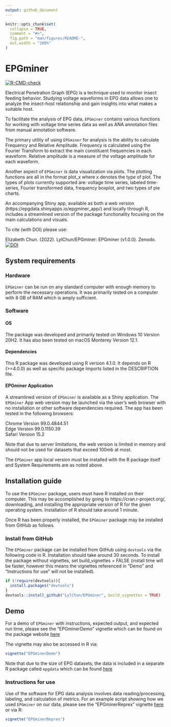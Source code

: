 ```yaml
---
output: github_document
---
```


<!-- README.md is generated from README.Rmd. Please edit that file -->

```r
knitr::opts_chunk$set(
  collapse = TRUE,
  comment = "#>",
  fig.path = "man/figures/README-",
  out.width = "100%"
)
```

# EPGminer

<!-- badges: start -->
[![R-CMD-check](https://github.com/LylChun/epgminer/workflows/R-CMD-check/badge.svg)](https://github.com/LylChun/epgminer/actions)
<!-- badges: end -->

Electrical Penetration Graph (EPG) is a technique used to monitor insect feeding behavior. Studying voltage waveforms in EPG data allows one to analyze the insect-host relationship and gain insights into what makes a suitable host.

To facilitate the analysis of EPG data, `EPGminer` contains various functions for working with voltage time series data as well as ANA annotation files from manual annotation software. 

The primary utility of using `EPGminer` for analysis is the ability to calculate Frequency and Relative Amplitude. Frequency is calculated using the Fourier Transform to extract the main constituent frequencies in each waveform. Relative amplitude is a measure of the voltage amplitude for each waveform.

Another aspect of `EPGminer` is data visualization via plots. The plotting functions are all in the format plot_x where x denotes the type of plot. The types of plots currently supported are: voltage time series, labeled time-series, Fourier transformed data, frequency boxplot, and two types of pie charts.

An accompanying Shiny app, available as both a web version (https://epgdata.shinyapps.io/epgminer_app/) and locally through R, includes a streamlined version of the package functionality focusing on the main calculations and visuals.

To cite (with DOI) please use:

Elizabeth Chun. (2022). LylChun/EPGminer: EPGminer (v1.0.0). Zenodo. [![DOI](https://zenodo.org/badge/341639621.svg)](https://zenodo.org/badge/latestdoi/341639621)


## System requirements

### Hardware
`EPGminer` can be run on any standard computer with enough memory to perform the necessary operations. It was primarily tested on a computer with 8 GB of RAM which is amply sufficient.

### Software
#### OS
The package was developed and primarily tested on Windows 10 Version 20H2. It has also been tested on macOS Monterey Version 12.1.

#### Dependencies
This R package was developed using R version 4.1.0. It depends on R (>=4.0.0) as well as specific package Imports listed in the DESCRIPTION file.

#### EPGminer Application
A streamlined version of `EPGminer` is available as a Shiny application. The `EPGminer` App web version may be launched via the user's web browser with no installation or other software dependencies required. The app has been tested in the following browsers:

Chrome Version 99.0.4844.51  
Edge Version 99.0.1150.39  
Safari Version 15.2   

Note that due to server limitations, the web version is limited in memory and should not be used for datasets that exceed 100mb at most.

The `EPGminer` app local version must be installed with the R package itself and System Requirements are as noted above.

## Installation guide
To use the `EPGminer` package, users must have R installed on their computer. This may be accomplished by going to https://cran.r-project.org/, downloading, and installing the appropriate version of R for the given operating system. Installation of R should take around 1 minute.

Once R has been properly installed, the `EPGminer` package may be installed from GitHub as follows.

### Install from GitHub
The `EPGminer` package can be installed from GitHub using `devtools` via the following code in R. Installation should take around 30 seconds. To install the package without vignettes, set build_vignettes = FALSE (install time will be faster, however this means the vignettes referenced in "Demo" and "Instructions for use" will not be installed).

``` r
if (!require(devtools)){
  install.packages("devtools")
}
devtools::install_github("LylChun/EPGminer", build_vignettes = TRUE)
```

## Demo
For a demo of `EPGminer` with instructions, expected output, and expected run time, please see the "EPGminerDemo" vignette which can be found on the package website [here](https://lylchun.github.io/EPGminer/articles/EPGminerDemo.html)

The vignette may also be accessed in R via:
```r
vignette("EPGminerDemo")
```

Note that due to the size of EPG datasets, the data is included in a separate R package called `epgdata` which can be found [here](https://github.com/LylChun/epgdata)

### Instructions for use
Use of the software for EPG data analysis involves data reading/processing, labeling, and calculation of metrics. For an example script showing how we used `EPGminer` on our data, please see the "EPGminerReprex" vignette [here](https://lylchun.github.io/EPGminer/articles/EPGminerReprex.html) or via R:

```r
vignette("EPGminerReprex")
```

